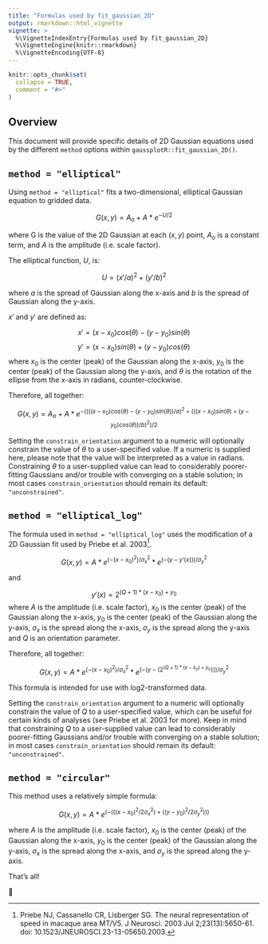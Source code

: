 ```yaml
---
title: "Formulas used by fit_gaussian_2D"
output: rmarkdown::html_vignette
vignette: >
  %\VignetteIndexEntry{Formulas used by fit_gaussian_2D}
  %\VignetteEngine{knitr::rmarkdown}
  %\VignetteEncoding{UTF-8}
---
```


```r
knitr::opts_chunk$set(
  collapse = TRUE,
  comment = "#>"
)
```

## Overview

This document will provide specific details of 2D Gaussian equations used by
the different `method` options within `gaussplotR::fit_gaussian_2D()`.

## `method = "elliptical"`

Using `method = "elliptical"` fits a two-dimensional, elliptical Gaussian
equation to gridded data.

$$G(x,y) = A_o + A * e^{-U/2}$$

where G is the value of the 2D Gaussian at each ${(x,y)}$ point, $A_o$ is a 
constant term, and $A$ is the amplitude (i.e. scale factor).

The elliptical function, $U$, is:

$$U = (x'/a)^{2} + (y'/b)^{2}$$

where $a$ is the spread of Gaussian along the x-axis and $b$ is the spread of
Gaussian along the y-axis. 

$x'$ and $y'$ are defined as:

$$x' = (x - x_0)cos(\theta) - (y - y_0)sin(\theta)$$
$$y' = (x - x_0)sin(\theta) + (y - y_0)cos(\theta)$$
where $x_0$ is the center (peak) of the Gaussian along the x-axis, $y_0$ is the
center (peak) of the Gaussian along the y-axis, and $\theta$ is the rotation of
the ellipse from the x-axis in radians, counter-clockwise.

Therefore, all together:

$$G(x,y) = A_o + A * e^{-((((x - x_0)cos(\theta) - (y - y_0)sin(\theta))/a)^{2}+ 
(((x - x_0)sin(\theta) + (y - y_0)cos(\theta))/b)^{2})/2}$$

Setting the `constrain_orientation` argument to a numeric will optionally
constrain the value of $\theta$ to a user-specified value. If a numeric is
supplied here, please note that the value will be interpreted as a value in
radians. Constraining $\theta$ to a user-supplied value can lead to considerably
poorer-fitting Gaussians and/or trouble with converging on a stable solution; in
most cases `constrain_orientation` should remain its default: `"unconstrained"`.


## `method = "elliptical_log"`

The formula used in `method = "elliptical_log"` uses the modification of a 2D
Gaussian fit used by Priebe et al. 2003^[Priebe NJ, Cassanello CR, Lisberger SG.
The neural representation of speed in macaque area MT/V5. J Neurosci. 2003 Jul
2;23(13):5650-61. doi: 10.1523/JNEUROSCI.23-13-05650.2003.].

$$G(x,y) = A * e^{(-(x - x_0)^2)/\sigma_x^2} * e^{(-(y - y'(x)))/\sigma_y^2}$$

and 

$$y'(x) = 2^{(Q+1) * (x - x_0) + y_0}$$
where $A$ is the amplitude (i.e. scale factor), $x_0$ is the center (peak) of
the Gaussian along the x-axis, $y_0$ is the center (peak) of the Gaussian along
the y-axis, $\sigma_x$ is the spread along the x-axis, $\sigma_y$ is the spread
along the y-axis and $Q$ is an orientation parameter.

Therefore, all together:

$$G(x,y) = A * e^{(-(x - x_0)^2)/\sigma_x^2} * e^{(-(y - (2^{(Q+1) * (x - x_0) +
y_0})))/\sigma_y^2}$$

This formula is intended for use with log2-transformed data. 

Setting the `constrain_orientation` argument to a numeric will optionally
constrain the value of $Q$ to a user-specified value, which can be useful for
certain kinds of analyses (see Priebe et al. 2003 for more). Keep in mind that 
constraining $Q$ to a user-supplied value can lead to considerably
poorer-fitting Gaussians and/or trouble with converging on a stable solution; in
most cases `constrain_orientation` should remain its default: `"unconstrained"`.


## `method = "circular"`

This method uses a relatively simple formula:

$$G(x,y) = A * e^{(-(
((x-x_0)^2/2\sigma_x^2) + ((y-y_0)^2/2\sigma_y^2))
)}$$

where $A$ is the amplitude (i.e. scale factor), $x_0$ is the center (peak) of
the Gaussian along the x-axis, $y_0$ is the center (peak) of the Gaussian along
the y-axis, $\sigma_x$ is the spread along the x-axis, and $\sigma_y$ is the
spread along the y-axis.

That's all!  

🐢
